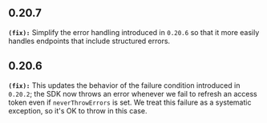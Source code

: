 ## 0.20.7
**`(fix):`** Simplify the error handling introduced in `0.20.6` so that it more easily handles endpoints that include structured errors.

## 0.20.6
**`(fix):`** This updates the behavior of the failure condition introduced in `0.20.2`; the SDK
now throws an error whenever we fail to refresh an access token even if `neverThrowErrors`
is set. We treat this failure as a systematic exception, so it's OK to throw in this case.


